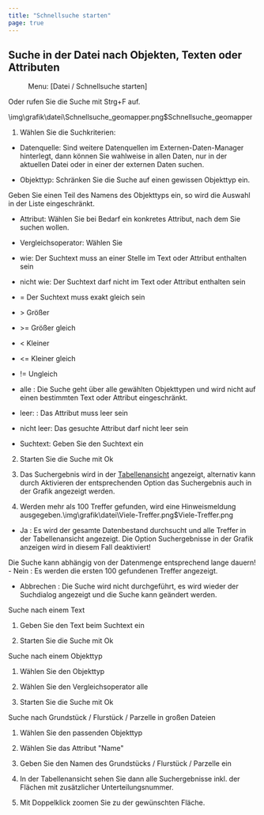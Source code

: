 ```yaml
---
title: "Schnellsuche starten"
page: true
---
```

## Suche in der Datei nach Objekten, Texten oder Attributen 
<GeoMapper> <Menu> Menu: [Datei / Schnellsuche starten] </Menu> 
Oder rufen Sie die Suche mit  <Border>Strg+F</Border>  auf.


<Image>\img\grafik\datei\Schnellsuche_geomapper.png$Schnellsuche_geomapper</Image>


1. W&#228;hlen Sie die Suchkriterien:


- <Bold> Datenquelle: </Bold>  Sind weitere Datenquellen im Externen-Daten-Manager hinterlegt, dann k&#246;nnen Sie wahlweise in allen Daten, nur in der aktuellen Datei oder in einer der externen Daten suchen.


- <Bold> Objekttyp: </Bold>  Schr&#228;nken Sie die Suche auf einen gewissen Objekttyp ein. 



<Success>
Geben Sie einen Teil des Namens des Objekttyps ein, so wird die Auswahl in der Liste eingeschr&#228;nkt.

</Success>
  

- <Bold> Attribut: </Bold>  W&#228;hlen Sie bei Bedarf ein konkretes Attribut, nach dem Sie suchen wollen.

- <Bold> Vergleichsoperator: </Bold>  W&#228;hlen Sie

- <Bold> wie: </Bold>  Der Suchtext muss an einer Stelle im Text oder Attribut enthalten sein

- <Bold> nicht wie: </Bold>  Der Suchtext darf nicht im Text oder Attribut enthalten sein

- <Bold> = </Bold>  Der Suchtext muss exakt gleich sein

- <Bold> &gt; </Bold>  Gr&#246;&#223;er

- <Bold> &gt;= </Bold>  Gr&#246;&#223;er gleich

- <Bold> &lt; </Bold>  Kleiner

- <Bold> &lt;= </Bold>  Kleiner gleich

- <Bold> != </Bold>  Ungleich

- <Bold> alle </Bold> : Die Suche geht &#252;ber alle gew&#228;hlten Objekttypen und wird nicht auf einen bestimmten Text oder Attribut eingeschr&#228;nkt.

- <Bold> leer: </Bold> : Das Attribut muss leer sein

- <Bold>  nicht leer: </Bold>  Das gesuchte Attribut darf nicht leer sein



- <Bold> Suchtext: </Bold>  Geben Sie den Suchtext ein



2. Starten Sie die Suche mit <Border>Ok</Border> 
3. Das Suchergebnis wird in der 
[Tabellenansicht](../daten/tabellenansicht)
 angezeigt, alternativ kann durch Aktivieren der entsprechenden Option das Suchergebnis auch in der Grafik angezeigt werden.

4.  Werden mehr als 100 Treffer gefunden, wird eine Hinweismeldung ausgegeben.<Image>\img\grafik\datei\Viele-Treffer.png$Viele-Treffer.png</Image>
- <Border>Ja</Border> : Es wird der gesamte Datenbestand durchsucht und alle Treffer in der Tabellenansicht angezeigt. Die Option Suchergebnisse in der Grafik anzeigen wird in diesem Fall deaktiviert! 


<Warning>
Die Suche kann abh&#228;ngig von der Datenmenge entsprechend lange dauern! 

</Warning>
- <Border>Nein</Border> : Es werden die ersten 100 gefundenen Treffer angezeigt.

- <Border>Abbrechen</Border> : Die Suche wird nicht durchgef&#252;hrt, es wird wieder der Suchdialog angezeigt und die Suche kann ge&#228;ndert werden.






<Info>
 <Bold> Suche nach einem Text </Bold> 

1. Geben Sie den Text beim Suchtext ein


2. Starten Sie die Suche mit <Border>Ok</Border> 


</Info>

<Info>
 <Bold> Suche nach einem Objekttyp </Bold> 

1. W&#228;hlen Sie den Objekttyp 


2.  W&#228;hlen Sie den Vergleichsoperator <Bold> alle </Bold> 
3. Starten Sie die Suche mit <Border>Ok</Border> 


</Info>

<Info>
 <Bold> Suche nach Grundst&#252;ck / Flurst&#252;ck / Parzelle in gro&#223;en Dateien </Bold> 

1.  W&#228;hlen Sie den passenden Objekttyp


2.  W&#228;hlen Sie das Attribut &quot;Name&quot;


3.  Geben Sie den Namen des Grundst&#252;cks / Flurst&#252;ck / Parzelle ein


4.  In der Tabellenansicht sehen Sie dann alle Suchergebnisse inkl. der Fl&#228;chen mit zus&#228;tzlicher Unterteilungsnummer.


5.  Mit Doppelklick zoomen Sie zu der gew&#252;nschten Fl&#228;che.




</Info>



</GeoMapper>

